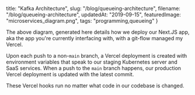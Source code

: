   title: "Kafka Architecture",
  slug: "/blog/queueing-architecture",
  filename: "/blog/queueing-architecture",
  updatedAt: "2019-09-15",
  featuredImage: "microservices_diagram.png",
  tags: "programming,queueing"
}

The above diagram, generated here details how we deploy our Next.JS app, aka the
app you're currently interfacing with, with a git-flow managed my Vercel.

Upon each push to a non-`main` branch, a Vercel deployment is created with
environment variables that speak to our staging Kubernetes server and SaaS
services. When a push to the `main` branch happens, our production Vercel
deployment is updated with the latest commit.

These Vercel hooks run no matter what code in our codebase is changed.

